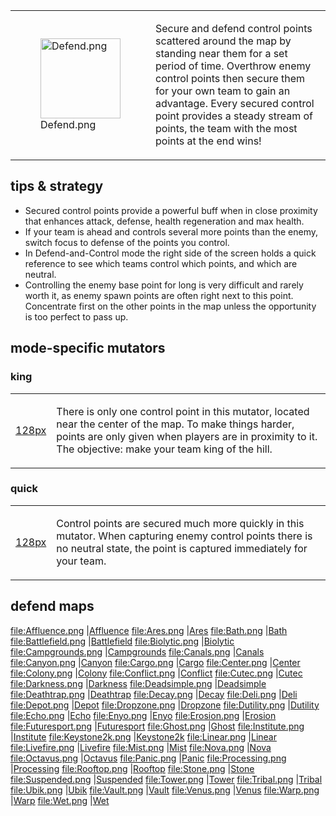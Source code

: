 
{|
|[[File:Defend.png|128px]]
|Secure and defend control points scattered around the map by standing near them for a set period of time. Overthrow enemy control points then secure them for your own team to gain an advantage. Every secured control point provides a steady stream of points, the team with the most points at the end wins!
|}

==tips & strategy==
* Secured control points provide a powerful buff when in close proximity that enhances attack, defense, health regeneration and max health.
* If your team is ahead and controls several more points than the enemy, switch focus to defense of the points you control.
* In Defend-and-Control mode the right side of the screen holds a quick reference to see which teams control which points, and which are neutral.
* Controlling the enemy base point for long is very difficult and rarely worth it, as enemy spawn points are often right next to this point. Concentrate first on the other points in the map unless the opportunity is too perfect to pass up.

==mode-specific mutators==

===king===
{|
|[[file:defendking.png|128px]]
|There is only one control point in this mutator, located near the center of the map.
To make things harder, points are only given when players are in proximity to it.
The objective: make your team king of the hill.
|}

===quick===
{|
|[[file:defendquick.png|128px]]
|Control points are secured much more quickly in this mutator. When capturing enemy control
points there is no neutral state, the point is captured immediately for your team.
|}

==defend maps==
<gallery>
file:Affluence.png |[[Map_Affluence|Affluence]]
file:Ares.png |[[Map_Ares|Ares]]
file:Bath.png |[[Map_Bath|Bath]]
file:Battlefield.png |[[Map_Battlefield|Battlefield]]
file:Biolytic.png |[[Map_Biolytic|Biolytic]]
file:Campgrounds.png |[[Map_Campgrounds|Campgrounds]]
file:Canals.png |[[Map_Canals|Canals]]
file:Canyon.png |[[Map_Canyon|Canyon]]
file:Cargo.png |[[Map_Cargo|Cargo]]
file:Center.png |[[Map_Center|Center]]
file:Colony.png |[[Map_Colony|Colony]]
file:Conflict.png |[[Map_Conflict|Conflict]]
file:Cutec.png |[[Map_Cutec|Cutec]]
file:Darkness.png |[[Map_Darkness|Darkness]]
file:Deadsimple.png |[[Map_Deadsimple|Deadsimple]]
file:Deathtrap.png |[[Map_Deathtrap|Deathtrap]]
file:Decay.png |[[Map_Decay|Decay]]
file:Deli.png |[[Map_Deli|Deli]]
file:Depot.png |[[Map_Depot|Depot]]
file:Dropzone.png |[[Map_Dropzone|Dropzone]]
file:Dutility.png |[[Map_Dutility|Dutility]]
file:Echo.png |[[Map_Echo|Echo]]
file:Enyo.png |[[Map_Enyo|Enyo]]
file:Erosion.png |[[Map_Erosion|Erosion]]
file:Futuresport.png |[[Map_Futuresport|Futuresport]]
file:Ghost.png |[[Map_Ghost|Ghost]]
file:Institute.png |[[Map_Institute|Institute]]
file:Keystone2k.png |[[Map_Keystone2k|Keystone2k]]
file:Linear.png |[[Map_Linear|Linear]]
file:Livefire.png |[[Map_Livefire|Livefire]]
file:Mist.png |[[Map_Mist|Mist]]
file:Nova.png |[[Map_Nova|Nova]]
file:Octavus.png |[[Map_Octavus|Octavus]]
file:Panic.png |[[Map_Panic|Panic]]
file:Processing.png |[[Map_Processing|Processing]]
file:Rooftop.png |[[Map_Rooftop|Rooftop]]
file:Stone.png |[[Map_Stone|Stone]]
file:Suspended.png |[[Map_Suspended|Suspended]]
file:Tower.png |[[Map_Tower|Tower]]
file:Tribal.png |[[Map_Tribal|Tribal]]
file:Ubik.png |[[Map_Ubik|Ubik]]
file:Vault.png |[[Map_Vault|Vault]]
file:Venus.png |[[Map_Venus|Venus]]
file:Warp.png |[[Map_Warp|Warp]]
file:Wet.png |[[Map_Wet|Wet]]
</gallery>


{{Modes}}